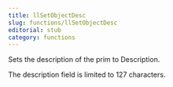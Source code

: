 ```yaml
---
title: llSetObjectDesc
slug: functions/llSetObjectDesc
editorial: stub
category: functions
---
```


<LSLFunction name="llSetObjectDesc"/>

Sets the description of the prim to Description.

The description field is limited to 127 characters.
